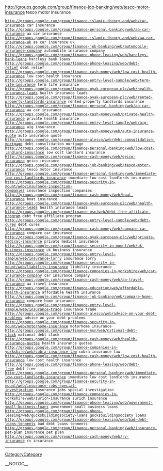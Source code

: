 http://groups.google.com/group/finance-job-banking/web/tesco-motor-insurance tesco motor insurance
 http://groups.google.com/group/finance-islamic-theory-and/web/car-insurance car insurance
 http://groups.google.com/group/finance-personal-banking/web/aa-car-insurance aa car insurance
 http://groups.google.com/group/finance-islamic-theory-and/web/aa-car-insurance-uk aa car insurance uk
 http://groups.google.com/group/finance-job-banking/web/automobile-insurance-company automobile insurance company
 http://groups.google.com/group/finance-phone-leasing/web/harcleys-bank-loans harcleys bank loans
 http://groups.google.com/group/finance-phone-leasing/web/debt-relief debt relief
 http://groups.google.com/group/finance-cash-money/web/low-cost-health-insurance low cost health insurance
 http://groups.google.com/group/finance-entry-level-sample/web/term-life-insurance term life insurance
 http://groups.google.com/group/finance-oyak-european-plc/web/health-insurance-leads health insurance leads
 http://groups.google.com/group/finance-oyak-european-plc/web/rented-property-landlords-insurance rented property landlords insurance
 http://groups.google.com/group/finance-personal-banking/web/aa-car-insurance aa car insurance
 http://groups.google.com/group/finance-cash-money/web/private-health-insurance private health insurance
 http://groups.google.com/group/finance-entry-level-sample/web/aig-insurance aig insurance
 http://groups.google.com/group/finance-cash-money/web/auto-insurance-quote auto insurance quote
 http://groups.google.com/group/finance-alesco/web/debt-consolidation-mortgage debt consolidation mortgage
 http://groups.google.com/group/finance-personal-banking/web/low-cost-landlord-insurance low cost landlord insurance
 http://groups.google.com/group/finance-cash-money/web/geico-insurance geico insurance
 http://groups.google.com/group/finance-job-banking/web/tesco-motor-insurance tesco motor insurance
 http://groups.google.com/group/finance-personal-banking/web/immediate-low-cost-landlords-insurance immediate low cost landlords insurance
 http://groups.google.com/group/finance-security-in-mount/web/insurance-inspection-companies insurance inspection companies
 http://groups.google.com/group/finance-cash-money/web/boat-insurance boat insurance
 http://groups.google.com/group/finance-oyak-european-plc/web/health-insurance-leads health insurance leads
 http://groups.google.com/group/finance-msn/web/debt-free-affiliate-program debt free affiliate program
 http://groups.google.com/group/finance-entry-level-sample/web/debt-cures debt cures
 http://groups.google.com/group/finance-cash-money/web/compare-car-insurance compare car insurance
 http://groups.google.com/group/finance-oyak-european-plc/web/private-medical-insurance private medical insurance
 http://groups.google.com/group/finance-security-in-mount/web/uk-business-insurance uk business insurance
 http://groups.google.com/group/finance-entry-level-sample/web/insurance-lorry insurance lorry
 http://groups.google.com/group/finance-security-in-mount/web/liability-insurance liability insurance
 http://groups.google.com/group/finance-companies-in-yorkshire/web/car-insurance-company car insurance company
 http://groups.google.com/group/finance-cash-money/web/aa-travel-insurance aa travel insurance
 http://groups.google.com/group/finance-education/web/affordable-health-insurance affordable health insurance
 http://groups.google.com/group/finance-job-banking/web/compare-home-insurance compare home insurance
 http://groups.google.com/group/finance-entry-level-sample/web/insurance-trade insurance trade
 http://groups.google.com/group/finance-alesco/web/advice-on-your-debt-problems advice on your debt problems
 http://groups.google.com/group/finance-security-in-mount/web/motorhome-insurance motorhome insurance
 http://groups.google.com/group/finance-msn/web/national-debt-clock national debt clock
 http://groups.google.com/group/finance-cash-money/web/health-insurance-quotes health insurance quotes
 http://groups.google.com/group/finance-companies-in-yorkshire/web/cobra-insurance-law cobra insurance law
 http://groups.google.com/group/finance-cash-money/web/low-cost-health-insurance low cost health insurance
 http://groups.google.com/group/finance-phone-leasing/web/debt-free debt free
 http://groups.google.com/group/finance-personal-banking/web/immediate-low-cost-landlords-insurance immediate low cost landlords insurance
 http://groups.google.com/group/finance-security-in-mount/web/insurance-jobs-special-investigation insurance jobs special investigation
 http://groups.google.com/group/finance-companies-in-yorkshire/web/zurich-insurance zurich insurance
 http://groups.google.com/group/finance-phone-leasing/web/government-small-business-loans government small business loans
 http://groups.google.com/group/finance-phone-leasing/web/gucksbuildingsociety-loans gucksbuildingsociety loans
 http://groups.google.com/group/finance-phone-leasing/web/bad-debt-loans-tennents bad debt loans tennents
 http://groups.google.com/group/finance-personal-banking/web/insurance-pet-plan insurance pet plan
 http://groups.google.com/group/finance-cash-money/web/rv-insurance rv insurance
----
[[CategoryCategory]]

__NOTOC__